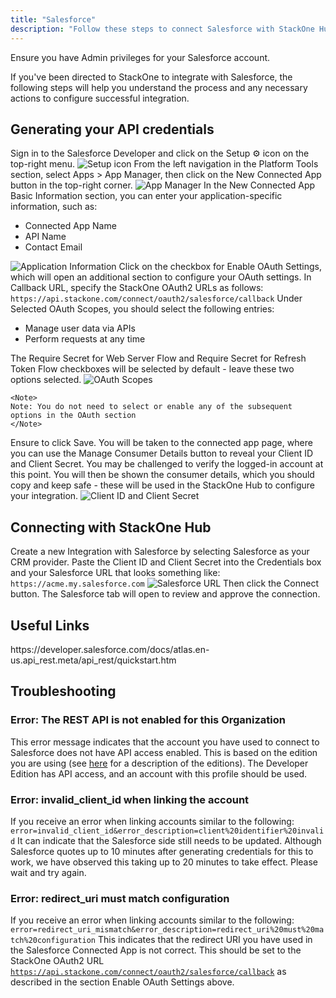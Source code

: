 ```yaml
---
title: "Salesforce"
description: "Follow these steps to connect Salesforce with StackOne Hub successfully."
---
```



<Warning>
  Ensure you have Admin privileges for your Salesforce account.
</Warning>

If you've been directed to StackOne to integrate with Salesforce, the following steps will help you understand the process and any necessary actions to configure successful integration.

## Generating your API credentials

<Steps>
  <Step title="Sign in to Salesforce">
    Sign in to the Salesforce Developer and click on the Setup ⚙️ icon on the top-right menu.
    <Frame>
      <img className='rounded-md' style={{ margin: '0 auto', border: '1px solid #efefef' }} alt="Setup icon" src="/images/salesforce/image1.png" />
    </Frame>
  </Step>

  <Step title="Navigate to App Manager">
    From the left navigation in the Platform Tools section, select Apps > App Manager, then click on the New Connected App button in the top-right corner.
    <Frame>
      <img className='rounded-md' style={{ margin: '0 auto', border: '1px solid #efefef' }} alt="App Manager" src="/images/salesforce/image2.png" />
    </Frame>
  </Step>

  <Step title="Enter Application Information">
    In the New Connected App Basic Information section, you can enter your application-specific information, such as:
    <ul>
      <li>Connected App Name</li>
      <li>API Name</li>
      <li>Contact Email</li>
    </ul>
    <Frame>
      <img className='rounded-md' style={{ margin: '0 auto', border: '1px solid #efefef' }} alt="Application Information" src="/images/salesforce/image3.png" />
    </Frame>
  </Step>

  <Step title="Enable OAuth Settings">
    Click on the checkbox for Enable OAuth Settings, which will open an additional section to configure your OAuth settings. In Callback URL, specify the StackOne OAuth2 URLs as follows:
    <code>https://api.stackone.com/connect/oauth2/salesforce/callback</code>
  </Step>

  <Step title="Select OAuth Scopes">
    Under Selected OAuth Scopes, you should select the following entries:
    <ul>
      <li>Manage user data via APIs</li>
      <li>Perform requests at any time</li>
    </ul>
    The Require Secret for Web Server Flow and Require Secret for Refresh Token Flow checkboxes will be selected by default - leave these two options selected.
    <Frame>
      <img className='rounded-md' style={{ margin: '0 auto', border: '1px solid #efefef' }} alt="OAuth Scopes" src="/images/salesforce/image4.png" />
    </Frame>

    <Note>
    Note: You do not need to select or enable any of the subsequent options in the OAuth section
    </Note>
  </Step>

  <Step title="Save the Settings">
    Ensure to click Save. You will be taken to the connected app page, where you can use the Manage Consumer Details button to reveal your Client ID and Client Secret. You may be challenged to verify the logged-in account at this point. You will then be shown the consumer details, which you should copy and keep safe - these will be used in the StackOne Hub to configure your integration.
    <Frame>
      <img className='rounded-md' style={{ margin: '0 auto', border: '1px solid #efefef' }} alt="Client ID and Client Secret" src="/images/salesforce/image5.png" />
    </Frame>
  </Step>
</Steps>

## Connecting with StackOne Hub

<Steps>
  <Step title="Create a new Integration">
    Create a new Integration with Salesforce by selecting Salesforce as your CRM provider.
  </Step>

  <Step title="Enter Credentials">
    Paste the Client ID and Client Secret into the Credentials box and your Salesforce URL that looks something like:
    <code>https://acme.my.salesforce.com</code>
    <Frame>
      <img className='rounded-md' style={{ margin: '0 auto', border: '1px solid #efefef' }} alt="Salesforce URL" src="/images/salesforce/image6.png" />
    </Frame>
  </Step>

  <Step title="Connect">
    Then click the Connect button. The Salesforce tab will open to review and approve the connection.
  </Step>
</Steps>

<IntegrationFooter />

## Useful Links
<Card title="API Reference" icon="link" href="https://developer.salesforce.com/docs/atlas.en-us.api_rest.meta/api_rest/quickstart.htm">
    https://developer.salesforce.com/docs/atlas.en-us.api_rest.meta/api_rest/quickstart.htm
</Card>


## Troubleshooting

### Error: The REST API is not enabled for this Organization

This error message indicates that the account you have used to connect to Salesforce does not have API access enabled. This is based on the edition you are using (see [here](https://help.salesforce.com) for a description of the editions). The Developer Edition has API access, and an account with this profile should be used.

### Error: invalid_client_id when linking the account

If you receive an error when linking accounts similar to the following:
<code>error=invalid_client_id&error_description=client%20identifier%20invalid</code>
It can indicate that the Salesforce side still needs to be updated. Although Salesforce quotes up to 10 minutes after generating credentials for this to work, we have observed this taking up to 20 minutes to take effect. Please wait and try again.

### Error: redirect_uri must match configuration

If you receive an error when linking accounts similar to the following:
<code>error=redirect_uri_mismatch&error_description=redirect_uri%20must%20match%20configuration</code>
This indicates that the redirect URI you have used in the Salesforce Connected App is not correct. This should be set to the StackOne OAuth2 URL <code>https://api.stackone.com/connect/oauth2/salesforce/callback</code> as described in the section Enable OAuth Settings above.
